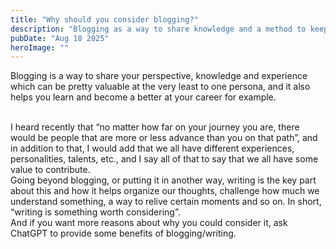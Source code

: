 ```yaml
---
title: "Why should you consider blogging?"
description: "Blogging as a way to share knowledge and a method to keep learning!"
pubDate: "Aug 18 2025"
heroImage: ""
---
```


Blogging is a way to share your perspective, knowledge and experience which can be pretty valuable at the very least to one persona, and it also helps you learn and become a better at your career for example.

<br />
I heard recently that “no matter how far on your journey you are, there would be
people that are more or less advance than you on that path”, and in addition to
that, I would add that we all have different experiences, personalities,
talents, etc., and I say all of that to say that we all have some value to
contribute.
<br />
Going beyond blogging, or putting it in another way, writing is the key part
about this and how it helps organize our thoughts, challenge how much we
understand something, a way to relive certain moments and so on. In short,
“writing is something worth considering”.
<br />
And if you want more reasons about why you could consider it, ask ChatGPT to
provide some benefits of blogging/writing.
